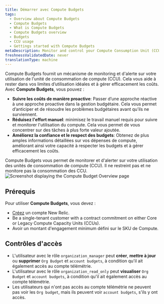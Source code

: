 ```yaml
---
title: Démarrer avec Compute Budgets
tags:
  - Overview about Compute Budgets
  - Compute Budgets
  - What is Compute Budgets
  - Compute Budgets overview
  - Budgets
  - CCU usage
  - Gettings started with Compute Budgets
metaDescription: Monitor and control your Compute Consumption Unit (CCU) usage with New Relic's Compute Budgets feature.
freshnessValidatedDate: never
translationType: machine
---
```


Compute Budgets fournit un mécanisme de monitoring et d&apos;alerte sur votre utilisation de l&apos;unité de consommation de compute (CCU). Cela vous aide à rester dans vos limites d’utilisation idéales et à gérer efficacement les coûts. Avec **Compute Budgets**, vous pouvez :

* **Suivre les coûts de manière proactive**: Passer d’une approche réactive à une approche proactive dans la gestion budgétaire. Cela vous permet d’anticiper et de résoudre les problèmes budgétaires avant qu’ils ne surviennent.
* **Réduisez l&apos;effort manuel**: minimisez le travail manuel requis pour suivre et monitorer l&apos;utilisation du compute. Cela vous permet de vous concentrer sur des tâches à plus forte valeur ajoutée.
* **Améliorez la confiance et le respect des budgets**: Obtenez de plus amples informations détaillées sur vos dépenses de compute, améliorant ainsi votre capacité à respecter les budgets et à gérer efficacement les coûts.

<Callout variant="important">
  Compute Budgets vous permet de monitorer et d&apos;alerter sur votre utilisation des unités de consommation de compute (CCU). Il ne restreint pas et ne monitore pas la consommation des CCU.
</Callout>

<img title="Screenshot displaying the Compute Budget Overview page" alt="Screenshot displaying the Compute Budget Overview page" src="/images/compute-budget-overview.webp" />

## Prérequis

Pour utiliser **Compute Budgets**, vous devez :

* [Créez](https://newrelic.com/signup/) un compte New Relic.
* Be a single-tenant customer with a contract commitment on either Core or Legacy Compute Capacity Units (CCUs).
* Avoir un montant d&apos;engagement minimum défini sur le SKU de Compute.

## Contrôles d&apos;accès

* L&apos;utilisateur avec le rôle `organization_manager` peut **créer**, **mettre à jour** ou **supprimer** `Org Budget` et `account budgets`, à condition qu&apos;il ait également accès au compte télémétrie.
* L&apos;utilisateur avec le rôle `organization_read_only` peut **visualiser** `Org Budget` et `account budgets`, à condition qu&apos;il ait également accès au compte télémétrie.
* Les utilisateurs qui n&apos;ont pas accès au compte télémétrie ne peuvent pas voir les `Org budget`, mais ils peuvent voir `account budgets`, s&apos;ils y ont accès.